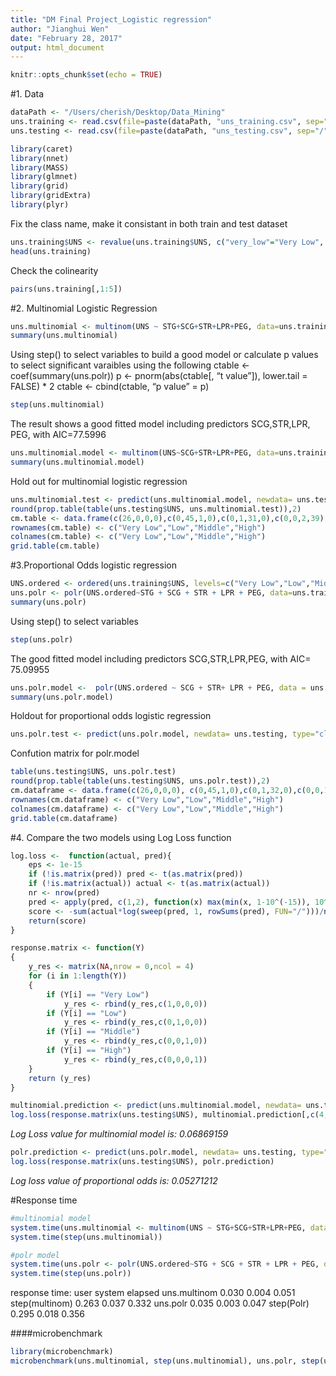 ```yaml
---
title: "DM Final Project_Logistic regression"
author: "Jianghui Wen"
date: "February 28, 2017"
output: html_document
---
```


```r
knitr::opts_chunk$set(echo = TRUE)
```

#1. Data
```r
dataPath <- "/Users/cherish/Desktop/Data_Mining"
uns.training <- read.csv(file=paste(dataPath, "uns_training.csv", sep="/"), header=TRUE)
uns.testing <- read.csv(file=paste(dataPath, "uns_testing.csv", sep="/"), header=TRUE)
```

```r
library(caret)
library(nnet)
library(MASS)
library(glmnet)
library(grid)
library(gridExtra)
library(plyr)
```

Fix the class name, make it consistant in both train and test dataset
```r
uns.training$UNS <- revalue(uns.training$UNS, c("very_low"="Very Low", "Low"="Low","Middle"="Middle","High"="High"))
head(uns.training)

```

Check the colinearity
```r
pairs(uns.training[,1:5])
```

#2. Multinomial Logistic Regression
```r
uns.multinomial <- multinom(UNS ~ STG+SCG+STR+LPR+PEG, data=uns.training, Hess= TRUE, method="class")
summary(uns.multinomial)
```

Using step() to select variables to build a good model
or calculate p values to select significant varaibles using the following 
ctable <- coef(summary(uns.polr))
p <- pnorm(abs(ctable[, "t value"]), lower.tail = FALSE) * 2
ctable <- cbind(ctable, "p value" = p)
```r
step(uns.multinomial)
```

The result shows a good fitted model including predictors SCG,STR,LPR, PEG, with AIC=77.5996

```r
uns.multinomial.model <- multinom(UNS~SCG+STR+LPR+PEG, data=uns.training, Hess= TRUE, method="class")
summary(uns.multinomial.model)
```

Hold out for multinomial logistic regression 
```r
uns.multinomial.test <- predict(uns.multinomial.model, newdata= uns.testing, type="class")
round(prop.table(table(uns.testing$UNS, uns.multinomial.test)),2)
cm.table <- data.frame(c(26,0,0,0),c(0,45,1,0),c(0,1,31,0),c(0,0,2,39))
rownames(cm.table) <- c("Very Low","Low","Middle","High")
colnames(cm.table) <- c("Very Low","Low","Middle","High")
grid.table(cm.table)
```

#3.Proportional Odds logistic regression
```r
UNS.ordered <- ordered(uns.training$UNS, levels=c("Very Low","Low","Middle","High"))
uns.polr <- polr(UNS.ordered~STG + SCG + STR + LPR + PEG, data=uns.training, Hess= TRUE, method="logistic")
summary(uns.polr)
```

Using step() to select variables
```r
step(uns.polr)
```

The good fitted model including predictors SCG,STR,LPR,PEG, with AIC= 75.09955
```r
uns.polr.model <-  polr(UNS.ordered ~ SCG + STR+ LPR + PEG, data = uns.training, Hess = TRUE, method="logistic")
summary(uns.polr.model)
```

Holdout for proportional odds logistic regression 
```r
uns.polr.test <- predict(uns.polr.model, newdata= uns.testing, type="class")
```

Confution matrix for polr.model
```r
table(uns.testing$UNS, uns.polr.test)
round(prop.table(table(uns.testing$UNS, uns.polr.test)),2)
cm.dataframe <- data.frame(c(26,0,0,0), c(0,45,1,0),c(0,1,32,0),c(0,0,1,39))
rownames(cm.dataframe) <- c("Very Low","Low","Middle","High")
colnames(cm.dataframe) <- c("Very Low","Low","Middle","High")
grid.table(cm.dataframe)
```

#4. Compare the two models using Log Loss function
```r
log.loss <-  function(actual, pred){
    eps <- 1e-15
    if (!is.matrix(pred)) pred <- t(as.matrix(pred))
    if (!is.matrix(actual)) actual <- t(as.matrix(actual))
    nr <- nrow(pred)
    pred <- apply(pred, c(1,2), function(x) max(min(x, 1-10^(-15)), 10^(-15)))
    score <- -sum(actual*log(sweep(pred, 1, rowSums(pred), FUN="/")))/nr
    return(score)
}

response.matrix <- function(Y)
{
    y_res <- matrix(NA,nrow = 0,ncol = 4)
    for (i in 1:length(Y))
    {
        if (Y[i] == "Very Low")
            y_res <- rbind(y_res,c(1,0,0,0))
        if (Y[i] == "Low")
            y_res <- rbind(y_res,c(0,1,0,0))
        if (Y[i] == "Middle")
            y_res <- rbind(y_res,c(0,0,1,0))
        if (Y[i] == "High")
            y_res <- rbind(y_res,c(0,0,0,1))
    }
    return (y_res)
}
```

```r
multinomial.prediction <- predict(uns.multinomial.model, newdata= uns.testing, type="probs")
log.loss(response.matrix(uns.testing$UNS), multinomial.prediction[,c(4,2,3,1)])

```
*Log Loss value for multinomial model is: 0.06869159*

```r
polr.prediction <- predict(uns.polr.model, newdata= uns.testing, type="probs")
log.loss(response.matrix(uns.testing$UNS), polr.prediction)
```
*Log loss value of proportional odds is: 0.05271212*

#Response time
```r
#multinomial model
system.time(uns.multinomial <- multinom(UNS ~ STG+SCG+STR+LPR+PEG, data=uns.training, Hess= TRUE, method="class"))
system.time(step(uns.multinomial))

#polr model
system.time(uns.polr <- polr(UNS.ordered~STG + SCG + STR + LPR + PEG, data=uns.training, Hess= TRUE, method="logistic"))
system.time(step(uns.polr))
```

response time:              user  system   elapsed 
uns.multinom                0.030   0.004    0.051
step(multinom)              0.263   0.037    0.332 
uns.polr                    0.035   0.003    0.047 
step(Polr)                  0.295   0.018    0.356 

####microbenchmark
```r
library(microbenchmark)
microbenchmark(uns.multinomial, step(uns.multinomial), uns.polr, step(uns.polr))
```

